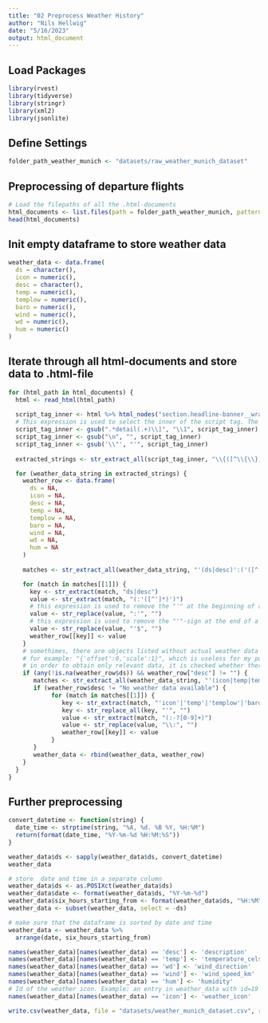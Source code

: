 ```yaml
---
title: "02 Preprocess Weather History"
author: "Nils Hellwig"
date: "5/16/2023"
output: html_document
---
```


## Load Packages

```r
library(rvest)
library(tidyverse)
library(stringr)
library(xml2)
library(jsonlite)
```

## Define Settings

```r
folder_path_weather_munich <- "datasets/raw_weather_munich_dataset"
```

## Preprocessing of departure flights

```r
# Load the filepaths of all the .html-documents
html_documents <- list.files(path = folder_path_weather_munich, pattern = "\\.html$", full.names = TRUE)
head(html_documents)
```

## Init empty dataframe to store weather data

```r
weather_data <- data.frame(
  ds = character(),
  icon = numeric(),
  desc = character(),
  temp = numeric(),
  templow = numeric(),
  baro = numeric(),
  wind = numeric(),
  wd = numeric(),
  hum = numeric()
)
```

## Iterate through all html-documents and store data to .html-file

```r
for (html_path in html_documents) {
  html <- read_html(html_path)
  
  script_tag_inner <- html %>% html_nodes("section.headline-banner__wrap script:nth-child(2)") %>% html_text()
  # This expression is used to select the inner of the script tag. The weather data is stored in a JavaScript variable inside a <script>-tag
  script_tag_inner <- gsub(".*detail(.+)\\]", "\\1", script_tag_inner)
  script_tag_inner <- gsub("\n", "", script_tag_inner)
  script_tag_inner <- gsub('\\"', "'", script_tag_inner)
  
  extracted_strings <- str_extract_all(script_tag_inner, "\\{([^\\{\\}]*)\\}")[[1]]

  for (weather_data_string in extracted_strings) {
    weather_row <- data.frame(
      ds = NA,
      icon = NA,
      desc = NA,
      temp = NA,
      templow = NA,
      baro = NA,
      wind = NA,
      wd = NA,
      hum = NA
    )
    
    matches <- str_extract_all(weather_data_string, "'(ds|desc)':('([^']*)')")

    for (match in matches[[1]]) {
      key <- str_extract(match, "ds|desc")
      value <- str_extract(match, "(:'([^']*)')")
      # this expression is used to remove the "'" at the beginning of a string stored in the JavaScript object as well as the colon before the value
      value <- str_replace(value, ":'", "")
      # this expression is used to remove the "'"-sign at the end of a string stored in the JavaScript object
      value <- str_replace(value, "'$", "")
      weather_row[[key]] <- value
    }
    # somethimes, there are objects listed without actual weather data for a specific point in time. 
    # for example: "{'offset':0,'scale':1}", which is useless for my purpose.
    # in order to obtain only relevant data, it is checked whether there is the column "ds" or not
    if (any(!is.na(weather_row$ds)) && weather_row["desc"] != "") {
       matches <- str_extract_all(weather_data_string, "'(icon|temp|templow|baro|wind|wd|hum)':-?[0-9]+")
       if (weather_row$desc != "No weather data available") {
            for (match in matches[[1]]) {
               key <- str_extract(match, "'icon'|'temp'|'templow'|'baro'|'wind'|'wd'|'hum'")
               key <- str_replace_all(key, "'", "")
               value <- str_extract(match, "(:-?[0-9]+)")
               value <- str_replace(value, "\\:", "")
               weather_row[[key]] <- value
            } 
       }
       weather_data <- rbind(weather_data, weather_row)
    }
  }
}
```

## Further preprocessing

```r
convert_datetime <- function(string) {
  date_time <- strptime(string, "%A, %d. %B %Y, %H:%M")
  return(format(date_time, "%Y-%m-%d %H:%M:%S"))
}

weather_data$ds <- sapply(weather_data$ds, convert_datetime)
weather_data
```

```r
# store  date and time in a separate column
weather_data$ds <- as.POSIXct(weather_data$ds)
weather_data$date <- format(weather_data$ds, "%Y-%m-%d")
weather_data$six_hours_starting_from <- format(weather_data$ds, "%H:%M")
weather_data <- subset(weather_data, select = -ds)
```

```r
# make sure that the dataframe is sorted by date and time
weather_data <- weather_data %>%
  arrange(date, six_hours_starting_from)
```

```r
names(weather_data)[names(weather_data) == 'desc'] <- 'description'
names(weather_data)[names(weather_data) == 'temp'] <- 'temperature_celsius'
names(weather_data)[names(weather_data) == 'wd'] <- 'wind_direction'
names(weather_data)[names(weather_data) == 'wind'] <- 'wind_speed_km'
names(weather_data)[names(weather_data) == 'hum'] <- 'humidity'
# Id of the weather icon. Example: an entry in weather_data with id=19 can be found here: https://c.tadst.com/gfx/w/svg/wt-19.svg (rain)
names(weather_data)[names(weather_data) == 'icon'] <- 'weather_icon'
```

```r
write.csv(weather_data, file = "datasets/weather_munich_dataset.csv", row.names = FALSE)
```
